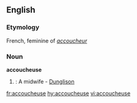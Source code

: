 ==English==
===Etymology===
French, feminine of ''[[accoucheur]]''

===Noun===
'''accoucheuse'''
#{{rare}}: A midwife - [[Dunglison]]

[[fr:accoucheuse]]
[[hy:accoucheuse]]
[[vi:accoucheuse]]